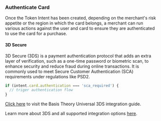 
### Authenticate Card

Once the Token Intent has been created, depending on the merchant's risk appetite or the region in which the card belongs, a merchant can run various actions against the user and card to ensure they are authenticated to use the card for a purchase.

#### 3D Secure

3D Secure (3DS) is a payment authentication protocol that adds an extra layer of verification, such as a one-time password or biometric scan, to enhance security and reduce fraud during online transactions. It is commonly used to meet Secure Customer Authentication (SCA) requirements under regulations like PSD2.


```javascript
if (intent.card.authentication === 'sca_required') {
  // triger authentication flow
}
```

[Click here](/docs/guides/process/authenticate-with-3ds) to visit the Basis Theory Universal 3DS integration guide.

<Alert>Learn more about 3DS and all supported integration options <a href="/docs/features/3d-secure">here</a>.</Alert>
